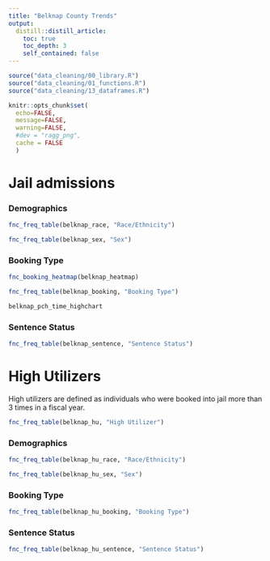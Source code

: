 ```yaml
---
title: "Belknap County Trends"
output: 
  distill::distill_article:
    toc: true
    toc_depth: 3
    self_contained: false
---
```


```r
source("data_cleaning/00_library.R")
source("data_cleaning/01_functions.R")
source("data_cleaning/13_dataframes.R")
```

```r
knitr::opts_chunk$set(
  echo=FALSE, 
  message=FALSE, 
  warning=FALSE,
  #dev = "ragg_png",
  cache = FALSE
  )
```

# Jail admissions

### Demographics

```r
fnc_freq_table(belknap_race, "Race/Ethnicity") 
```

```r
fnc_freq_table(belknap_sex, "Sex")
```

### Booking Type

```r
fnc_booking_heatmap(belknap_heatmap)
```

```r
fnc_freq_table(belknap_booking, "Booking Type")
```

```r
belknap_pch_time_highchart
```

### Sentence Status

```r
fnc_freq_table(belknap_sentence, "Sentence Status")
```

# High Utilizers

High utilizers are defined as individuals who were booked into jail more than 3 times in a fiscal year.  

```r
fnc_freq_table(belknap_hu, "High Utilizer")
```

### Demographics

```r
fnc_freq_table(belknap_hu_race, "Race/Ethnicity") 
```

```r
fnc_freq_table(belknap_hu_sex, "Sex")
```

### Booking Type

```r
fnc_freq_table(belknap_hu_booking, "Booking Type")
```

### Sentence Status

```r
fnc_freq_table(belknap_hu_sentence, "Sentence Status")
```
